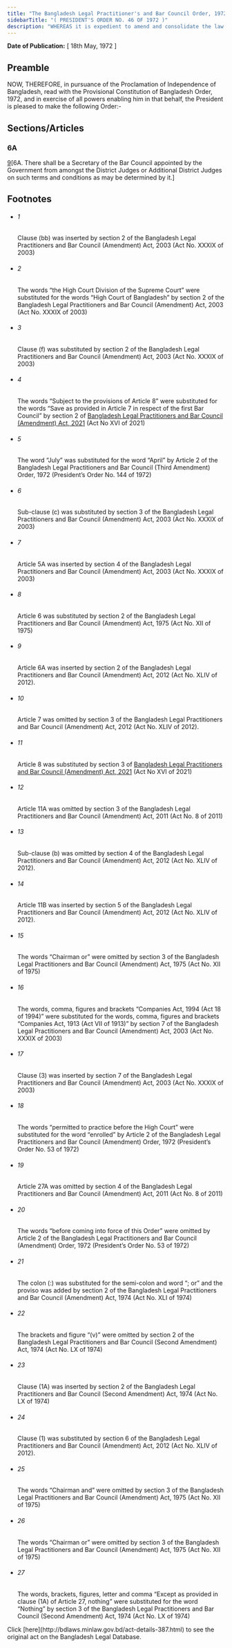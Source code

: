 ```yaml
---
title: "The Bangladesh Legal Practitioner's and Bar Council Order, 1972 (President's Order)"
sidebarTitle: "( PRESIDENT'S ORDER NO. 46 OF 1972 )"
description: "WHEREAS it is expedient to amend and consolidate the law relating to legal practitioners and to provide for the constitution of a Bar Council for Bangladesh and for matters incidental or ancillary thereto;"
---
```


**Date of Publication:** [ 18th May, 1972 ]

## Preamble

NOW, THEREFORE, in pursuance of the Proclamation of Independence of Bangladesh, read with the Provisional Constitution of Bangladesh Order, 1972, and in exercise of all powers enabling him in that behalf, the President is pleased to make the following Order:-

## Sections/Articles

### 6A

[9](1)[6A. There shall be a Secretary of the Bar Council appointed by the Government from amongst the District Judges or Additional District Judges on such terms and conditions as may be determined by it.]

## Footnotes

- ###### 1

  Clause (bb) was inserted by section 2 of the Bangladesh Legal Practitioners and Bar Council (Amendment) Act, 2003 (Act No. XXXIX of 2003)

- ###### 2

  The words “the High Court Division of the Supreme Court” were substituted for the words “High Court of Bangladesh” by section 2 of the Bangladesh Legal Practitioners and Bar Council (Amendment) Act, 2003 (Act No. XXXIX of 2003)

- ###### 3

  Clause (f) was substituted by section 2 of the Bangladesh Legal Practitioners and Bar Council (Amendment) Act, 2003 (Act No. XXXIX of 2003)

- ###### 4

  The words “Subject to the provisions of Article 8” were substituted for the words “Save as provided in Article 7 in respect of the first Bar Council” by section 2 of [Bangladesh Legal Practitioners and Bar Council (Amendment) Act, 2021](/act-1381.html "Bangladesh Legal Practitioners and Bar Council (Amendment) Act, 2021") (Act No XVI of 2021)

- ###### 5

  The word “July” was substituted for the word “April” by Article 2 of the Bangladesh Legal Practitioners and Bar Council (Third Amendment) Order, 1972 (President’s Order No. 144 of 1972)

- ###### 6

  Sub-clause (c) was substituted by section 3 of the Bangladesh Legal Practitioners and Bar Council (Amendment) Act, 2003 (Act No. XXXIX of 2003)

- ###### 7

  Article 5A was inserted by section 4 of the Bangladesh Legal Practitioners and Bar Council (Amendment) Act, 2003 (Act No. XXXIX of 2003)

- ###### 8

  Article 6 was substituted by section 2 of the Bangladesh Legal Practitioners and Bar Council (Amendment) Act, 1975 (Act No. XII of 1975)

- ###### 9

  Article 6A was inserted by section 2 of the Bangladesh Legal Practitioners and Bar Council (Amendment) Act, 2012 (Act No. XLIV of 2012).

- ###### 10

  Article 7 was omitted by section 3 of the Bangladesh Legal Practitioners and Bar Council (Amendment) Act, 2012 (Act No. XLIV of 2012).

- ###### 11

  Article 8 was substituted by section 3 of [Bangladesh Legal Practitioners and Bar Council (Amendment) Act, 2021](/act-1381.html "Bangladesh Legal Practitioners and Bar Council (Amendment) Act, 2021") (Act No XVI of 2021)

- ###### 12

  Article 11A was omitted by section 3 of the Bangladesh Legal Practitioners and Bar Council (Amendment) Act, 2011 (Act No. 8 of 2011)

- ###### 13

  Sub-clause (b) was omitted by section 4 of the Bangladesh Legal Practitioners and Bar Council (Amendment) Act, 2012 (Act No. XLIV of 2012).

- ###### 14

  Article 11B was inserted by section 5 of the Bangladesh Legal Practitioners and Bar Council (Amendment) Act, 2012 (Act No. XLIV of 2012).

- ###### 15

  The words “Chairman or” were omitted by section 3 of the Bangladesh Legal Practitioners and Bar Council (Amendment) Act, 1975 (Act No. XII of 1975)

- ###### 16

  The words, comma, figures and brackets “Companies Act, 1994 (Act 18 of 1994)” were substituted for the words, comma, figures and brackets “Companies Act, 1913 (Act VII of 1913)” by section 7 of the Bangladesh Legal Practitioners and Bar Council (Amendment) Act, 2003 (Act No. XXXIX of 2003)

- ###### 17

  Clause (3) was inserted by section 7 of the Bangladesh Legal Practitioners and Bar Council (Amendment) Act, 2003 (Act No. XXXIX of 2003)

- ###### 18

  The words “permitted to practice before the High Court” were substituted for the word “enrolled” by Article 2 of the Bangladesh Legal Practitioners and Bar Council (Amendment) Order, 1972 (President’s Order No. 53 of 1972)

- ###### 19

  Article 27A was omitted by section 4 of the Bangladesh Legal Practitioners and Bar Council (Amendment) Act, 2011 (Act No. 8 of 2011)

- ###### 20

  The words “before coming into force of this Order” were omitted by Article 2 of the Bangladesh Legal Practitioners and Bar Council (Amendment) Order, 1972 (President’s Order No. 53 of 1972)

- ###### 21

  The colon (:) was substituted for the semi-colon and word “; or” and the proviso was added by section 2 of the Bangladesh Legal Practitioners and Bar Council (Amendment) Act, 1974 (Act No. XLI of 1974)

- ###### 22

  The brackets and figure “(v)” were omitted by section 2 of the Bangladesh Legal Practitioners and Bar Council (Second Amendment) Act, 1974 (Act No. LX of 1974)

- ###### 23

  Clause (1A) was inserted by section 2 of the Bangladesh Legal Practitioners and Bar Council (Second Amendment) Act, 1974 (Act No. LX of 1974)

- ###### 24

  Clause (1) was substituted by section 6 of the Bangladesh Legal Practitioners and Bar Council (Amendment) Act, 2012 (Act No. XLIV of 2012).

- ###### 25

  The words “Chairman and” were omitted by section 3 of the Bangladesh Legal Practitioners and Bar Council (Amendment) Act, 1975 (Act No. XII of 1975)

- ###### 26

  The words “Chairman or” were omitted by section 3 of the Bangladesh Legal Practitioners and Bar Council (Amendment) Act, 1975 (Act No. XII of 1975)

- ###### 27

  The words, brackets, figures, letter and comma “Except as provided in clause (1A) of Article 27, nothing” were substituted for the word “Nothing” by section 3 of the Bangladesh Legal Practitioners and Bar Council (Second Amendment) Act, 1974 (Act No. LX of 1974)

<Note>
  Click [here](http://bdlaws.minlaw.gov.bd/act-details-387.html) to see the original act on the Bangladesh Legal Database.
</Note>
